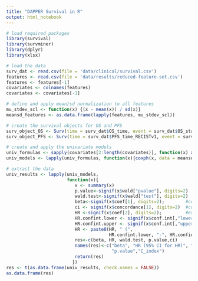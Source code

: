 ```yaml
---
title: "DAPPER Survival in R"
output: html_notebook
---
```



```r
# load required packages
library(survival)
library(survminer)
library(dplyr)
library(xlsx)
```

```r
# load the data
surv_dat <- read.csv(file = 'data/clinical/survival.csv')
features <- read.csv(file = 'data/results/reduced-feature-set.csv')
features <- features[-1]
covariates <- colnames(features)
covariates <- covariates[-1]

```

```r
# define and apply mean/sd normalization to all features
mu_stdev_scl <- function(x) {(x - mean(x)) / sd(x)}
meansd_features <- as.data.frame(lapply(features, mu_stdev_scl))
```

```r
# create the survival objects for OS and PFS
surv_object_OS <- Surv(time = surv_dat$OS_time, event = surv_dat$OS_status)
surv_object_PFS <- Surv(time = surv_dat$PFS_time_RECISTv1, event = surv_dat$PFS_status_RECISTv1) 
```

```r
# create and apply the univariate models
univ_formulas <- sapply(covariates[2:length(covariates)], function(x) as.formula(paste('surv_object_OS~', x)))
univ_models <- lapply(univ_formulas, function(x){coxph(x, data = meansd_features)})
```

```r
# extract the data 
univ_results <- lapply(univ_models,
                       function(x){ 
                          x <- summary(x)
                          p.value<-signif(x$wald["pvalue"], digits=2)
                          wald.test<-signif(x$wald["test"], digits=2)
                          beta<-signif(x$coef[1], digits=2);        #coefficient beta
                          ci <- signif(x$concordance[1], digits=2)  #concordance index
                          HR <-signif(x$coef[2], digits=2);         #exp(beta)
                          HR.confint.lower <- signif(x$conf.int[,"lower .95"], 2)
                          HR.confint.upper <- signif(x$conf.int[,"upper .95"],2)
                          HR <- paste0(HR, " (", 
                                       HR.confint.lower, "-", HR.confint.upper, ")")
                          res<-c(beta, HR, wald.test, p.value,ci)
                          names(res)<-c("beta", "HR (95% CI for HR)", "wald.test", 
                                        "p.value","C_index")
                          return(res)
                         })
res <- t(as.data.frame(univ_results, check.names = FALSE))
as.data.frame(res)
```
